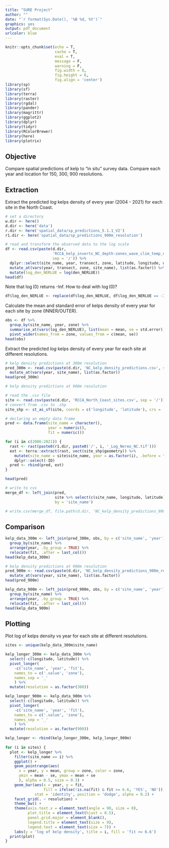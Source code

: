 ```yaml
---
title: "SURE Project"
author: ""
date: "`r format(Sys.Date(), '%B %d, %Y')`"
graphics: yes
output: pdf_document
urlcolor: blue
---
```


```r
knitr::opts_chunk$set(echo = T,
                      cache = T,
                      eval = T,
                      message = F,
                      warning = F,
                      fig.width = 8,
                      fig.height = 6,
                      fig.align = 'center')
library(sp)
library(sf)
library(terra)
library(raster)
library(rgdal)
library(pander)
library(magrittr)
library(ggplot2)
library(dplyr)
library(tidyr)
library(RColorBrewer)
library(here)
library(plotrix)
```

## Objective 

Compare spatial predictions of kelp to "in situ" survey data. Compare each year and location for 150, 300, 900 resolutions.

## Extraction

Extract the predicted $log$ kelps density of every year (2004 - 2021) for each site in the North Coast.

```r
# set a directory
w.dir <- here()
d.dir <- here('data')
r.dir <- here('spatial_data/sp_predictions_5.1.1_V2')
r1.dir <- here('spatial_data/sp_predictions_900m_resolution')

# read and transform the observed data to the log scale
df <- read.csv(paste(d.dir, 
                     'RCCA_kelp_inverts_NC_depth-zones_wave_clim_temp_nit_subs_orbvel_npp.csv', 
                     sep = '/')) %>%
  dplyr::select(site_name, year, transect, zone, latitude, longitude, den_NERLUE) %>%
  mutate_at(vars(year, transect, zone, site_name), list(as.factor)) %>%
  mutate(log_den_NERLUE = log(den_NERLUE)) 
head(df) 
```

Note that $\log(0)$ returns -Inf. How to deal with $\log(0)$?

```r
df$log_den_NERLUE <- replace(df$log_den_NERLUE, df$log_den_NERLUE == -Inf, 0)
```

Calculate the mean and standard error of kelps density of every year for each site by zone (INNER/OUTER).

```r
obs <- df %>% 
  group_by(site_name, year, zone) %>%
  summarise_at(vars(log_den_NERLUE), list(mean = mean, se = std.error), na.rm = TRUE) %>%
  pivot_wider(names_from = zone, values_from = c(mean, se))
head(obs)
```

Extract the predicted $log$ kelps density of every year for each site at different resolutions.

```r
# kelp density predictions at 300m resolution
pred_300m <- read.csv(paste(d.dir, 'NC_kelp_density_predictions.csv', sep ='/')) %>%
  mutate_at(vars(year, site_name), list(as.factor))
head(pred_300m)
```

```r
# kelp density predictions at 900m resolution

# read the .csv file
site <- read.csv(paste(d.dir, 'RCCA_North_Coast_sites.csv', sep = '/')) 
# convert from .csv to .shp
site_shp <- st_as_sf(site, coords = c('longitude', 'latitude'), crs = 'EPSG:4326')

# declaring an empty data frame 
pred <- data.frame(site_name = character(),
                   year = numeric(),
                   fit = numeric())

for (i in c(2006:2021)) {
  rast <- rast(paste0(r1.dir, paste0('/', i, '_Log_Nereo_NC.tif')))
  ext <- terra::extract(rast, vect(site_shp$geometry)) %>%
    mutate(site_name = site$site_name, year = as.factor(i), .before = fit) %>%
    dplyr::select(-ID) 
  pred <- rbind(pred, ext)
}

head(pred)

# write to cvs
merge_df <- left_join(pred,
                      site %>% select(c(site_name, longitude, latitude)),
                      by = 'site_name')

# write.csv(merge_df, file.path(d.dir, 'NC_kelp_density_predictions_900m_resolution.csv'), row.names = FALSE)
```

## Comparison

```r
kelp_data_300m <- left_join(pred_300m, obs, by = c('site_name', 'year')) %>%
  group_by(site_name) %>%
  arrange(year, .by_group = TRUE) %>%
  relocate(fit, .after = last_col())
head(kelp_data_300m)
```

```r
# kelp density predictions at 900m resolution
pred_900m <- read.csv(paste(d.dir, 'NC_kelp_density_predictions_900m_resolution.csv', sep ='/')) %>%
  mutate_at(vars(year, site_name), list(as.factor))
head(pred_900m)
```

```r
kelp_data_900m <- left_join(pred_900m, obs, by = c('site_name', 'year')) %>%
  group_by(site_name) %>%
  arrange(year, .by_group = TRUE) %>%
  relocate(fit, .after = last_col())
head(kelp_data_900m)
```

## Plotting

Plot log of kelps density vs year for each site at different resolutions.

```r
sites <- unique(kelp_data_300m$site_name) 

kelp_longer_300m <- kelp_data_300m %>% 
  select(-c(longitude, latitude)) %>%
  pivot_longer(
    -c('site_name', 'year', 'fit'),
    names_to = c('.value', 'zone'),
    names_sep = '_'
    ) %>%
  mutate(resolution = as.factor(300))

kelp_longer_900m <- kelp_data_900m %>% 
  select(-c(longitude, latitude)) %>%
  pivot_longer(
    -c('site_name', 'year', 'fit'),
    names_to = c('.value', 'zone'),
    names_sep = '_'
    ) %>%
  mutate(resolution = as.factor(900))

kelp_longer <- rbind(kelp_longer_300m, kelp_longer_900m)
  
for (i in sites) {
  plot <- kelp_longer %>% 
    filter(site_name == i) %>%
    ggplot() + 
    geom_pointrange(aes(
      x = year, y = mean, group = zone, color = zone, 
      ymin = mean - se, ymax = mean + se
      ), alpha = 0.5, size = 0.3) + 
    geom_bar(aes(x = year, y = fit, 
                 fill = ifelse(!is.na(fit) & fit >= 6.6, 'YES', 'NO')), 
             stat = 'identity', position = 'dodge', alpha = 0.2) +
    facet_grid(. ~ resolution) + 
    theme_bw() + 
    theme(axis.text.x = element_text(angle = 90, size = 8), 
          plot.title = element_text(hjust = 0.5),
          panel.grid.major = element_blank(),
          legend.title = element_text(size = 9),
          legend.text = element_text(size = 7)) + 
    labs(y = 'log of kelp density', title = i, fill = 'fit >= 6.6')
  print(plot)
}
```








